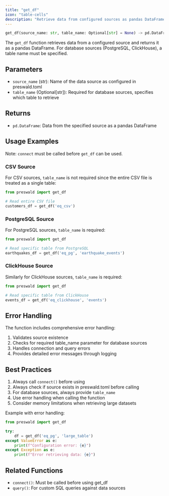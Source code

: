 ```yaml
---
title: "get_df"
icon: "table-cells"
description: "Retrieve data from configured sources as pandas DataFrames"
---
```


```python
get_df(source_name: str, table_name: Optional[str] = None) -> pd.DataFrame
```

The `get_df` function retrieves data from a configured source and returns it as a pandas DataFrame. For database sources (PostgreSQL, ClickHouse), a table name must be specified.

## Parameters

- `source_name` (str): Name of the data source as configured in preswald.toml
- `table_name` (Optional[str]): Required for database sources, specifies which table to retrieve

## Returns

- `pd.DataFrame`: Data from the specified source as a pandas DataFrame

## Usage Examples

Note: `connect` must be called before `get_df` can be used.

### CSV Source

For CSV sources, `table_name` is not required since the entire CSV file is treated as a single table:

```python
from preswald import get_df

# Read entire CSV file
customers_df = get_df('eq_csv')
```

### PostgreSQL Source

For PostgreSQL sources, `table_name` is required:

```python
from preswald import get_df

# Read specific table from PostgreSQL
earthquakes_df = get_df('eq_pg', 'earthquake_events')
```

### ClickHouse Source

Similarly for ClickHouse sources, `table_name` is required:

```python
from preswald import get_df

# Read specific table from ClickHouse
events_df = get_df('eq_clickhouse', 'events')
```

## Error Handling

The function includes comprehensive error handling:

1. Validates source existence
2. Checks for required table_name parameter for database sources
3. Handles connection and query errors
4. Provides detailed error messages through logging

## Best Practices

1. Always call `connect()` before using
2. Always check if source exists in preswald.toml before calling
3. For database sources, always provide `table_name`
4. Use error handling when calling the function
5. Consider memory limitations when retrieving large datasets

Example with error handling:

```python
from preswald import get_df

try:
    df = get_df('eq_pg', 'large_table')
except ValueError as e:
    print(f"Configuration error: {e}")
except Exception as e:
    print(f"Error retrieving data: {e}")
```

## Related Functions

- `connect()`: Must be called before using get_df
- `query()`: For custom SQL queries against data sources